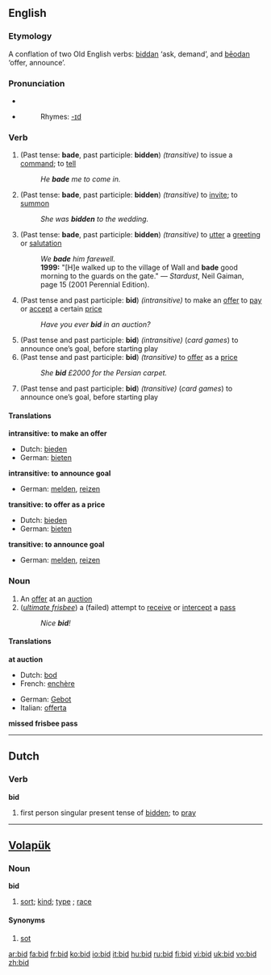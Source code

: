 {{see|BID|-bid}}
==English==

===Etymology===
A conflation of two Old English verbs: [[biddan]] ‘ask, demand’, and [[beodan|bēodan]] ‘offer, announce’.

===Pronunciation===
*{{IPA|/bɪd/}}
*{{audio|en-us-bid.ogg|Audio (US)}}
*:Rhymes: [[Rhymes:English:-ɪd|-ɪd]]

===Verb===
{{en-verb|bids|bidding|Depending on meaning, either '''bid '''or''' [[bade]]'''|Depending on meaning, either '''bid '''or''' [[bidden]]'''}}

#(Past tense: '''bade''', past participle: '''bidden''') ''(transitive)'' to issue a [[command]]; to [[tell]]
#:''He '''bade''' me to come in.''
#(Past tense: '''bade''', past participle: '''bidden''') ''(transitive)'' to [[invite]]; to [[summon]]
#:''She was '''bidden''' to the wedding.''
#(Past tense: '''bade''', past participle: '''bidden''') ''(transitive)'' to [[utter]] a [[greeting]] or [[salutation]]
#:''We '''bade''' him farewell.''
#:'''1999:''' "[H]e walked up to the village of Wall and '''bade''' good morning to the guards on the gate." &mdash; ''Stardust'', Neil Gaiman, page 15 (2001 Perennial Edition).
#(Past tense and past participle: '''bid''') ''(intransitive)'' to make an [[offer]] to [[pay]] or [[accept]] a certain [[price]]
#:''Have you ever '''bid''' in an auction?''
#(Past tense and past participle: '''bid''') ''(intransitive)'' (''card games'') to announce one’s goal, before starting play
#(Past tense and past participle: '''bid''') ''(transitive)''  to [[offer]] as a [[price]]
#:''She '''bid''' £2000 for the Persian carpet.''
#(Past tense and past participle: '''bid''') ''(transitive)''  (''card games'') to announce one’s goal, before starting play

====Translations====
'''intransitive: to make an offer'''
*Dutch: [[bieden]]
*German: [[bieten]]

'''intransitive: to announce goal'''
*German: [[melden]], [[reizen]]

'''transitive: to offer as a price'''
*Dutch: [[bieden]]
*German: [[bieten]]

'''transitive: to announce goal'''
*German: [[melden]], [[reizen]]

===Noun===
{{en-noun}}

# An [[offer]] at an [[auction]]
# (''[[ultimate frisbee]]'') a (failed) attempt to [[receive]] or [[intercept]] a [[pass]]
#:''Nice '''bid'''!''

====Translations====
'''at auction'''
{{top}}
*Dutch: [[bod]] {{n}}
*French: [[enchère]] {{f}}
{{mid}}
*German: [[Gebot]] {{n}}
*Italian: [[offerta]] {{f}}
{{bottom}}

'''missed frisbee pass'''
{{top}}
{{mid}}
{{bottom}}

----

==Dutch==

===Verb===
'''bid'''

# first person singular present tense of [[bidden]]; to [[pray]]

----

==[[Volapük]]==

===Noun===
'''bid'''

#[[sort]]; [[kind]]; [[type]] ; [[race]]

====Synonyms====
#[[sot]]

[[ar:bid]]
[[fa:bid]]
[[fr:bid]]
[[ko:bid]]
[[io:bid]]
[[it:bid]]
[[hu:bid]]
[[ru:bid]]
[[fi:bid]]
[[vi:bid]]
[[uk:bid]]
[[vo:bid]]
[[zh:bid]]